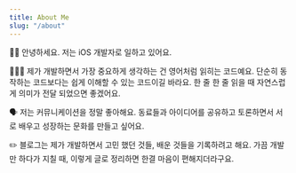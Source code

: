 ```yaml
---
title: About Me
slug: "/about"
---
```


👋🏻 안녕하세요.
저는 iOS 개발자로 일하고 있어요.

🧙🏻‍♀️ 제가 개발하면서 가장 중요하게 생각하는 건 영어처럼 읽히는 코드예요. 단순히 동작하는 코드보다는 쉽게 이해할 수 있는 코드이길 바라요. 한 줄 한 줄 읽을 때 자연스럽게 의미가 전달 되었으면 좋겠어요.

🗣️ 저는 커뮤니케이션을 정말 좋아해요. 동료들과 아이디어를 공유하고 토론하면서 서로 배우고 성장하는 문화를 만들고 싶어요.

✏️ 블로그는 제가 개발하면서 고민 했던 것들, 배운 것들을 기록하려고 해요. 가끔 개발만 하다가 지칠 때, 이렇게 글로 정리하면 한결 마음이 편해지더라구요.